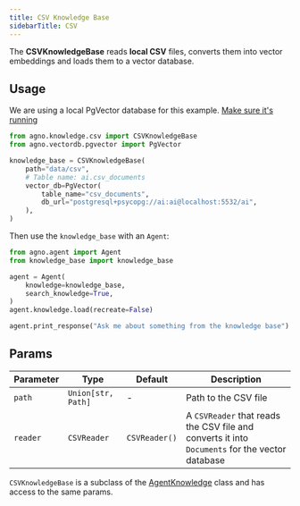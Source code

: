 ```yaml
---
title: CSV Knowledge Base
sidebarTitle: CSV
---
```


The **CSVKnowledgeBase** reads **local CSV** files, converts them into vector embeddings and loads them to a vector database.

## Usage

<Note>

We are using a local PgVector database for this example. [Make sure it's running](https://docs.agno.com/vectordb/pgvector)

</Note>

```python
from agno.knowledge.csv import CSVKnowledgeBase
from agno.vectordb.pgvector import PgVector

knowledge_base = CSVKnowledgeBase(
    path="data/csv",
    # Table name: ai.csv_documents
    vector_db=PgVector(
        table_name="csv_documents",
        db_url="postgresql+psycopg://ai:ai@localhost:5532/ai",
    ),
)
```

Then use the `knowledge_base` with an `Agent`:

```python
from agno.agent import Agent
from knowledge_base import knowledge_base

agent = Agent(
    knowledge=knowledge_base,
    search_knowledge=True,
)
agent.knowledge.load(recreate=False)

agent.print_response("Ask me about something from the knowledge base")
```

## Params

| Parameter | Type | Default | Description |
| --- | --- | --- | --- |
| `path` | `Union[str, Path]` | - | Path to the CSV file |
| `reader` | `CSVReader` | `CSVReader()` | A `CSVReader` that reads the CSV file and converts it into `Documents` for the vector database |

`CSVKnowledgeBase` is a subclass of the [AgentKnowledge](/reference/knowledge_base) class and has access to the same params.